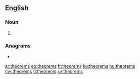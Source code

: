 ==English==

===Noun===
{{head|en|noun plural form}}

# {{plural of|theorem|lang=en}}

===Anagrams===
* {{l|en|rest home}}

[[ar:theorems]]
[[eo:theorems]]
[[fr:theorems]]
[[ku:theorems]]
[[hu:theorems]]
[[my:theorems]]
[[fi:theorems]]
[[sv:theorems]]